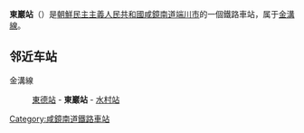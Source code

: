 {{unreferenced|time=2015-02-18T05:59:20+00:00}}
{{朝鮮半島車站資訊
|公司色 = blue
|文字色 = 
|站名 = 東巖站
|圖片 = 
|pxl = 
|圖片說明 =
|前一站 = [[東德站|東德]]
|前一站距離 = 4.4
|後一站距離 = 6.1
|後一站 = [[水村站|水村]]
|所屬路線 = [[金溝線|金溝線]]
|距離 = 27.7
|起點站 = [[汝海津站|汝海津]]
|諺文 = 동암역
|朝鮮漢字 = 東巖驛
|文觀部式 = Dongam-yeok
|馬-賴式 = Tongam-yŏk
|副站名 = 
|車站編號 = 
|停站路線數 = 
|所屬公司 = [[朝鮮民主主義人民共和國鐵道省|朝鮮民主主義人民共和國鐵道省]]
|所在地 =[[咸鏡南道|咸鏡南道]][[端川市|端川市]]
|車站構造 = 地面车站
|月台配置 = 
|啟用年月日 =
|廢站年月日 = 
|上下車人次 = 
|統計年度 = 
|轉車 = 
|備註 = 
|全寬備註 = 
}}

'''東巖站'''（{{lang-ko|동암역}}）是[[朝鮮民主主義人民共和國|朝鮮民主主義人民共和國]][[咸鏡南道|咸鏡南道]][[端川市|端川市]]的一個鐵路車站，属于[[金溝線|金溝線]]。

==邻近车站==
金溝線
:[[東德站|東德站]] - '''東巖站''' - [[水村站|水村站]]

{{朝鲜铁路小作品}}

{{金溝線}}

[[Category:咸鏡南道鐵路車站|Category:咸鏡南道鐵路車站]]